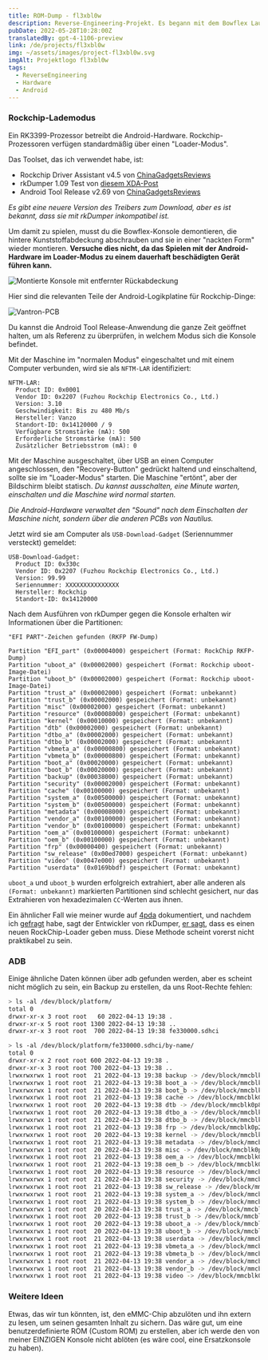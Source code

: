 ```yaml
---
title: ROM-Dump - fl3xbl0w
description: Reverse-Engineering-Projekt. Es begann mit dem Bowflex Laufband 22, wurde aber später auf jede Maschine mit Android von Nautilus Inc. (Nautilus, Bowflex, Schwinn) verallgemeinert.
pubDate: 2022-05-28T10:28:00Z
translatedBy: gpt-4-1106-preview
link: /de/projects/fl3xbl0w
img: ~/assets/images/project-fl3xbl0w.svg
imgAlt: Projektlogo fl3xbl0w
tags:
  - ReverseEngineering
  - Hardware
  - Android
---
```



### Rockchip-Lademodus

Ein RK3399-Prozessor betreibt die Android-Hardware. Rockchip-Prozessoren verfügen standardmäßig über einen "Loader-Modus".

Das Toolset, das ich verwendet habe, ist:

- Rockchip Driver Assistant v4.5 von [ChinaGadgetsReviews](https://chinagadgetsreviews.com/?s=Rockchip+Driver+Assistant)
- rkDumper 1.09 Test von [diesem XDA-Post](https://forum.xda-developers.com/t/tool-rkdumper-utility-for-backup-firmware-of-rockchips-devices.2915363/page-9#post-84229591)
- Android Tool Release v2.69 von [ChinaGadgetsReviews](https://chinagadgetsreviews.com/?s=android+tool+release)

_Es gibt eine neuere Version des Treibers zum Download, aber es ist bekannt, dass sie mit rkDumper inkompatibel ist._

Um damit zu spielen, musst du die Bowflex-Konsole demontieren, die hintere Kunststoffabdeckung abschrauben und sie in einer "nackten Form" wieder montieren.
**Versuche dies nicht, da das Spielen mit der Android-Hardware im Loader-Modus zu einem dauerhaft beschädigten Gerät führen kann.**

<Image
  src={ConsoleMounted}
  alt="Montierte Konsole mit entfernter Rückabdeckung"
  format="webp"
/>

Hier sind die relevanten Teile der Android-Logikplatine für Rockchip-Dinge:

<Image src={VantronPCB} alt="Vantron-PCB" format="webp" />

Du kannst die Android Tool Release-Anwendung die ganze Zeit geöffnet halten, um als Referenz zu überprüfen, in welchem Modus sich die Konsole befindet.

Mit der Maschine im "normalen Modus" eingeschaltet und mit einem Computer verbunden, wird sie als `NFTM-LAR` identifiziert:

```
NFTM-LAR:
  Product ID: 0x0001
  Vendor ID: 0x2207 (Fuzhou Rockchip Electronics Co., Ltd.)
  Version: 3.10
  Geschwindigkeit: Bis zu 480 Mb/s
  Hersteller: Vanzo
  Standort-ID: 0x14120000 / 9
  Verfügbare Stromstärke (mA): 500
  Erforderliche Stromstärke (mA): 500
  Zusätzlicher Betriebsstrom (mA): 0
```

Mit der Maschine ausgeschaltet, über USB an einen Computer angeschlossen, den "Recovery-Button" gedrückt haltend und einschaltend, sollte sie im "Loader-Modus" starten. Die Maschine "ertönt", aber der Bildschirm bleibt statisch. _Du kannst ausschalten, eine Minute warten, einschalten und die Maschine wird normal starten._

_Die Android-Hardware verwaltet den "Sound" nach dem Einschalten der Maschine nicht, sondern über die anderen PCBs von Nautilus._

Jetzt wird sie am Computer als `USB-Download-Gadget` (Seriennummer versteckt) gemeldet:

```
USB-Download-Gadget:
  Product ID: 0x330c
  Vendor ID: 0x2207 (Fuzhou Rockchip Electronics Co., Ltd.)
  Version: 99.99
  Seriennummer: XXXXXXXXXXXXXXX
  Hersteller: Rockchip
  Standort-ID: 0x14120000
```

Nach dem Ausführen von rkDumper gegen die Konsole erhalten wir Informationen über die Partitionen:

```
"EFI PART"-Zeichen gefunden (RKFP FW-Dump)

Partition "EFI_part" (0x00004000) gespeichert (Format: RockChip RKFP-Dump)
Partition "uboot_a" (0x00002000) gespeichert (Format: Rockchip uboot-Image-Datei)
Partition "uboot_b" (0x00002000) gespeichert (Format: Rockchip uboot-Image-Datei)
Partition "trust_a" (0x00002000) gespeichert (Format: unbekannt)
Partition "trust_b" (0x00002000) gespeichert (Format: unbekannt)
Partition "misc" (0x00002000) gespeichert (Format: unbekannt)
Partition "resource" (0x00008000) gespeichert (Format: unbekannt)
Partition "kernel" (0x00010000) gespeichert (Format: unbekannt)
Partition "dtb" (0x00002000) gespeichert (Format: unbekannt)
Partition "dtbo_a" (0x00002000) gespeichert (Format: unbekannt)
Partition "dtbo_b" (0x00002000) gespeichert (Format: unbekannt)
Partition "vbmeta_a" (0x00000800) gespeichert (Format: unbekannt)
Partition "vbmeta_b" (0x00000800) gespeichert (Format: unbekannt)
Partition "boot_a" (0x00020000) gespeichert (Format: unbekannt)
Partition "boot_b" (0x00020000) gespeichert (Format: unbekannt)
Partition "backup" (0x00038000) gespeichert (Format: unbekannt)
Partition "security" (0x00002000) gespeichert (Format: unbekannt)
Partition "cache" (0x00100000) gespeichert (Format: unbekannt)
Partition "system_a" (0x00500000) gespeichert (Format: unbekannt)
Partition "system_b" (0x00500000) gespeichert (Format: unbekannt)
Partition "metadata" (0x00008000) gespeichert (Format: unbekannt)
Partition "vendor_a" (0x00100000) gespeichert (Format: unbekannt)
Partition "vendor_b" (0x00100000) gespeichert (Format: unbekannt)
Partition "oem_a" (0x00100000) gespeichert (Format: unbekannt)
Partition "oem_b" (0x00100000) gespeichert (Format: unbekannt)
Partition "frp" (0x00000400) gespeichert (Format: unbekannt)
Partition "sw_release" (0x00ed7000) gespeichert (Format: unbekannt)
Partition "video" (0x0047e000) gespeichert (Format: unbekannt)
Partition "userdata" (0x0169bbdf) gespeichert (Format: unbekannt)
```

`uboot_a` und `uboot_b` wurden erfolgreich extrahiert, aber alle anderen als `(Format: unbekannt)` markierten Partitionen sind schlecht gesichert, nur das Extrahieren von hexadezimalen `CC`-Werten aus ihnen.

Ein ähnlicher Fall wie meiner wurde auf [4pda](https://4pda.to/forum/index.php?s=&showtopic=614530&view=findpost&p=102427030) dokumentiert, und nachdem ich [gefragt](https://forum.xda-developers.com/t/tool-rkdumper-utility-for-backup-firmware-of-rockchips-devices.2915363/page-11#post-86678625) habe, sagt der Entwickler von rkDumper, [er sagt](https://forum.xda-developers.com/t/tool-rkdumper-utility-for-backup-firmware-of-rockchips-devices.2915363/page-11#post-86687085), dass es einen neuen RockChip-Loader geben muss. Diese Methode scheint vorerst nicht praktikabel zu sein.

### ADB

Einige ähnliche Daten können über adb gefunden werden, aber es scheint nicht möglich zu sein, ein Backup zu erstellen, da uns Root-Rechte fehlen:

```sh
> ls -al /dev/block/platform/
total 0
drwxr-xr-x 3 root root   60 2022-04-13 19:38 .
drwxr-xr-x 5 root root 1300 2022-04-13 19:38 ..
drwxr-xr-x 3 root root  700 2022-04-13 19:38 fe330000.sdhci
```

```sh
> ls -al /dev/block/platform/fe330000.sdhci/by-name/
total 0
drwxr-xr-x 2 root root 600 2022-04-13 19:38 .
drwxr-xr-x 3 root root 700 2022-04-13 19:38 ..
lrwxrwxrwx 1 root root  21 2022-04-13 19:38 backup -> /dev/block/mmcblk0p15
lrwxrwxrwx 1 root root  21 2022-04-13 19:38 boot_a -> /dev/block/mmcblk0p13
lrwxrwxrwx 1 root root  21 2022-04-13 19:38 boot_b -> /dev/block/mmcblk0p14
lrwxrwxrwx 1 root root  21 2022-04-13 19:38 cache -> /dev/block/mmcblk0p17
lrwxrwxrwx 1 root root  20 2022-04-13 19:38 dtb -> /dev/block/mmcblk0p8
lrwxrwxrwx 1 root root  20 2022-04-13 19:38 dtbo_a -> /dev/block/mmcblk0p9
lrwxrwxrwx 1 root root  21 2022-04-13 19:38 dtbo_b -> /dev/block/mmcblk0p10
lrwxrwxrwx 1 root root  21 2022-04-13 19:38 frp -> /dev/block/mmcblk0p25
lrwxrwxrwx 1 root root  20 2022-04-13 19:38 kernel -> /dev/block/mmcblk0p7
lrwxrwxrwx 1 root root  21 2022-04-13 19:38 metadata -> /dev/block/mmcblk0p20
lrwxrwxrwx 1 root root  20 2022-04-13 19:38 misc -> /dev/block/mmcblk0p5
lrwxrwxrwx 1 root root  21 2022-04-13 19:38 oem_a -> /dev/block/mmcblk0p23
lrwxrwxrwx 1 root root  21 2022-04-13 19:38 oem_b -> /dev/block/mmcblk0p24
lrwxrwxrwx 1 root root  20 2022-04-13 19:38 resource -> /dev/block/mmcblk0p6
lrwxrwxrwx 1 root root  21 2022-04-13 19:38 security -> /dev/block/mmcblk0p16
lrwxrwxrwx 1 root root  21 2022-04-13 19:38 sw_release -> /dev/block/mmcblk0p26
lrwxrwxrwx 1 root root  21 2022-04-13 19:38 system_a -> /dev/block/mmcblk0p18
lrwxrwxrwx 1 root root  21 2022-04-13 19:38 system_b -> /dev/block/mmcblk0p19
lrwxrwxrwx 1 root root  20 2022-04-13 19:38 trust_a -> /dev/block/mmcblk0p3
lrwxrwxrwx 1 root root  20 2022-04-13 19:38 trust_b -> /dev/block/mmcblk0p4
lrwxrwxrwx 1 root root  20 2022-04-13 19:38 uboot_a -> /dev/block/mmcblk0p1
lrwxrwxrwx 1 root root  20 2022-04-13 19:38 uboot_b -> /dev/block/mmcblk0p2
lrwxrwxrwx 1 root root  21 2022-04-13 19:38 userdata -> /dev/block/mmcblk0p28
lrwxrwxrwx 1 root root  21 2022-04-13 19:38 vbmeta_a -> /dev/block/mmcblk0p11
lrwxrwxrwx 1 root root  21 2022-04-13 19:38 vbmeta_b -> /dev/block/mmcblk0p12
lrwxrwxrwx 1 root root  21 2022-04-13 19:38 vendor_a -> /dev/block/mmcblk0p21
lrwxrwxrwx 1 root root  21 2022-04-13 19:38 vendor_b -> /dev/block/mmcblk0p22
lrwxrwxrwx 1 root root  21 2022-04-13 19:38 video -> /dev/block/mmcblk0p27
```

### Weitere Ideen

Etwas, das wir tun könnten, ist, den eMMC-Chip abzulöten und ihn extern zu lesen, um seinen gesamten Inhalt zu sichern. Das wäre gut, um eine benutzerdefinierte ROM (Custom ROM) zu erstellen, aber ich werde den von meiner EINZIGEN Konsole nicht ablöten (es wäre cool, eine Ersatzkonsole zu haben).
